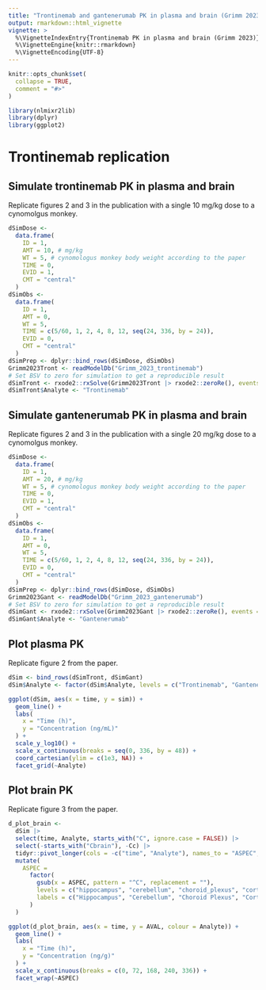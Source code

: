```yaml
---
title: "Trontinemab and gantenerumab PK in plasma and brain (Grimm 2023)"
output: rmarkdown::html_vignette
vignette: >
  %\VignetteIndexEntry{Trontinemab PK in plasma and brain (Grimm 2023)}
  %\VignetteEngine{knitr::rmarkdown}
  %\VignetteEncoding{UTF-8}
---
```


```r
knitr::opts_chunk$set(
  collapse = TRUE,
  comment = "#>"
)
```

```r
library(nlmixr2lib)
library(dplyr)
library(ggplot2)
```

# Trontinemab replication

## Simulate trontinemab PK in plasma and brain

Replicate figures 2 and 3 in the publication with a single 10 mg/kg dose to a
cynomolgus monkey.

```r
dSimDose <-
  data.frame(
    ID = 1,
    AMT = 10, # mg/kg
    WT = 5, # cynomologus monkey body weight according to the paper
    TIME = 0,
    EVID = 1,
    CMT = "central"
  )
dSimObs <-
  data.frame(
    ID = 1,
    AMT = 0,
    WT = 5,
    TIME = c(5/60, 1, 2, 4, 8, 12, seq(24, 336, by = 24)),
    EVID = 0,
    CMT = "central"
  )
dSimPrep <- dplyr::bind_rows(dSimDose, dSimObs)
Grimm2023Tront <- readModelDb("Grimm_2023_trontinemab")
# Set BSV to zero for simulation to get a reproducible result
dSimTront <- rxode2::rxSolve(Grimm2023Tront |> rxode2::zeroRe(), events = dSimPrep)
dSimTront$Analyte <- "Trontinemab"
```

## Simulate gantenerumab PK in plasma and brain

Replicate figures 2 and 3 in the publication with a single 20 mg/kg dose to a
cynomolgus monkey.

```r
dSimDose <-
  data.frame(
    ID = 1,
    AMT = 20, # mg/kg
    WT = 5, # cynomologus monkey body weight according to the paper
    TIME = 0,
    EVID = 1,
    CMT = "central"
  )
dSimObs <-
  data.frame(
    ID = 1,
    AMT = 0,
    WT = 5,
    TIME = c(5/60, 1, 2, 4, 8, 12, seq(24, 336, by = 24)),
    EVID = 0,
    CMT = "central"
  )
dSimPrep <- dplyr::bind_rows(dSimDose, dSimObs)
Grimm2023Gant <- readModelDb("Grimm_2023_gantenerumab")
# Set BSV to zero for simulation to get a reproducible result
dSimGant <- rxode2::rxSolve(Grimm2023Gant |> rxode2::zeroRe(), events = dSimPrep)
dSimGant$Analyte <- "Gantenerumab"
```

## Plot plasma PK

Replicate figure 2 from the paper.

```r
dSim <- bind_rows(dSimTront, dSimGant)
dSim$Analyte <- factor(dSim$Analyte, levels = c("Trontinemab", "Gantenerumab"))

ggplot(dSim, aes(x = time, y = sim)) +
  geom_line() +
  labs(
    x = "Time (h)",
    y = "Concentration (ng/mL)"
  ) +
  scale_y_log10() +
  scale_x_continuous(breaks = seq(0, 336, by = 48)) +
  coord_cartesian(ylim = c(1e3, NA)) +
  facet_grid(~Analyte)
```

## Plot brain PK

Replicate figure 3 from the paper.

```r
d_plot_brain <-
  dSim |>
  select(time, Analyte, starts_with("C", ignore.case = FALSE)) |>
  select(-starts_with("Cbrain"), -Cc) |>
  tidyr::pivot_longer(cols = -c("time", "Analyte"), names_to = "ASPEC", values_to = "AVAL") |>
  mutate(
    ASPEC =
      factor(
        gsub(x = ASPEC, pattern = "^C", replacement = ""),
        levels = c("hippocampus", "cerebellum", "choroid_plexus", "cortex", "striatum", "csf"),
        labels = c("Hippocampus", "Cerebellum", "Choroid Plexus", "Cortex", "Striatum", "Cerebrospinal Fluid")
      )
  )

ggplot(d_plot_brain, aes(x = time, y = AVAL, colour = Analyte)) +
  geom_line() +
  labs(
    x = "Time (h)",
    y = "Concentration (ng/g)"
  ) +
  scale_x_continuous(breaks = c(0, 72, 168, 240, 336)) +
  facet_wrap(~ASPEC)
```
